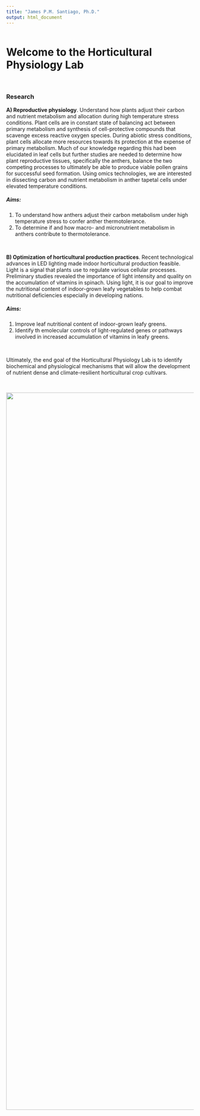 ```yaml
---
title: "James P.M. Santiago, Ph.D."
output: html_document
---
```


<style type="text/css">
.title {
  display: none;
}

#getting-started img {
  margin-right: 100px;
}

</style>

```r

```

# **Welcome to the Horticultural Physiology Lab**

<br>

### **Research**

**A) Reproductive physiology**. Understand how plants adjust their carbon and nutrient metabolism and allocation during high temperature stress conditions. Plant cells are in constant state of balancing act between primary metabolism and synthesis of cell-protective compounds that scavenge excess reactive oxygen species. During abiotic stress conditions, plant cells allocate more resources towards its protection at the expense of primary metabolism. Much of our knowledge regarding this had been elucidated in leaf cells but further studies are needed to determine how plant reproductive tissues, specifically the anthers, balance the two competing processes to ultimately be able to produce viable pollen grains for successful seed formation. Using omics technologies, we are interested in dissecting carbon and nutrient metabolism in anther tapetal cells under elevated temperature conditions.

##### **Aims:**<br>
1)  To understand how anthers adjust their carbon metabolism under high temperature stress to confer anther thermotolerance. <br>
2)  To determine if and how macro- and micronutrient metabolism in anthers contribute to thermotolerance.

<br>

**B) Optimization of horticultural production practices**. Recent technological advances in LED lighting made indoor horticultural production feasible. Light is a signal that plants use to regulate various cellular processes. Preliminary studies revealed the importance of light intensity and quality on the accumulation of vitamins in spinach. Using light, it is our goal to improve the nutritional content of indoor-grown leafy vegetables to help combat nutritional deficiencies especially in developing nations.

##### **Aims:** <br>
1)  Improve leaf nutritional content of indoor-grown leafy greens. <br>
2)  Identify th emolecular controls of light-regulated genes or pathways involved in increased accumulation of vitamins in leafy greens. <br>

<br>


Ultimately, the end goal of the Horticultural Physiology Lab is to identify biochemical and physiological mechanisms that will allow the development of nutrient dense and climate-resilient horticultural crop cultivars.

<br>

::: {style="text-align:center;"}
![](images/Banner2.png){width="20in"}
:::

::: :::::
:::
